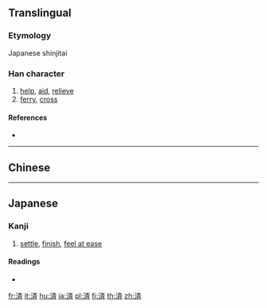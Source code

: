 {{character info/new}}
{{also|濟|济}}
==Translingual==
{{Han simplified forms|濟|済|济}}

===Etymology===
Japanese shinjitai {{Han simp|濟|f=齊|t=斉|nocap=y}}

===Han character===
{{Han char|rn=85|rad=水|as=08|sn=11|four=|canj=EYKL,XEYKL}}

# [[help]], [[aid]], [[relieve]]
# [[ferry]], [[cross]]

====References====
* {{Han ref|kx=0633.371|dkj=17749|hdz=31659.020|uh=6E08|ud=28168}}

----

==Chinese==
{{zh-see|濟|v}}

----

==Japanese==

===Kanji===
{{ja-kanji|grade=6|rs=水08}}

# [[settle]], [[finish]], [[feel at ease]]

====Readings====
* {{ja-readings
|kanyoon=[[ざい]] (zai)
|goon=[[さい]] (sai)
|kanon=[[せい]] (sei)
|kun=[[すむ]] (sumu), [[わたる]] (wataru), [[すくう]] (sukuu)
}}

[[fr:済]]
[[it:済]]
[[hu:済]]
[[ja:済]]
[[pl:済]]
[[fi:済]]
[[th:済]]
[[zh:済]]